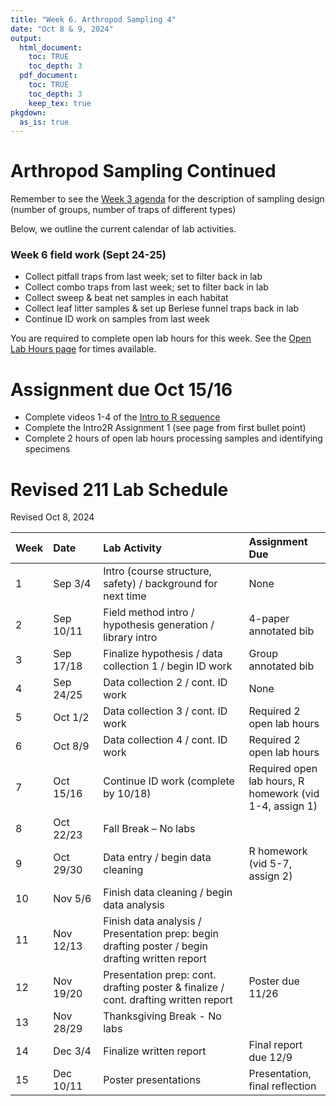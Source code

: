 ```yaml
---
title: "Week 6. Arthropod Sampling 4"
date: "Oct 8 & 9, 2024"
output: 
  html_document:
    toc: TRUE
    toc_depth: 3
  pdf_document:
    toc: TRUE
    toc_depth: 3
    keep_tex: true
pkgdown:
  as_is: true
---
```

# Arthropod Sampling Continued

Remember to see the [Week 3 agenda](articles/wk03_sep17.html) for the description of sampling design (number of groups, number of traps of different types)

Below, we outline the current calendar of lab activities.

### Week 6 field work (Sept 24-25)
* Collect pitfall traps from last week; set to filter back in lab
* Collect combo traps from last week; set to filter back in lab
* Collect sweep & beat net samples in each habitat
* Collect leaf litter samples & set up Berlese funnel traps back in lab 
* Continue ID work on samples from last week

You are required to complete open lab hours for this week. See the [Open Lab Hours page](articles/open_lab_hours.html) for times available.

# Assignment due Oct 15/16

* Complete videos 1-4 of the [Intro to R sequence](articles/intro2r.html)
* Complete the Intro2R Assignment 1 (see page from first bullet point)
* Complete 2 hours of open lab hours processing samples and identifying specimens

# Revised 211 Lab Schedule
Revised Oct 8, 2024

| Week | Date | Lab Activity | Assignment Due |
| :--- | :------ | :------------------- | :---------- |
| 1 | Sep 3/4 | Intro (course structure, safety) / background for next time | None |
| 2 | Sep 10/11 | Field method intro / hypothesis generation / library intro | 4-paper annotated bib | 
| 3 | Sep 17/18 | Finalize hypothesis / data collection 1 / begin ID work | Group annotated bib | 
| 4 | Sep 24/25 | Data collection 2 / cont. ID work | None | 
| 5 | Oct 1/2 | Data collection 3 / cont. ID work | Required 2 open lab hours |
| 6 | Oct 8/9 | Data collection 4 / cont. ID work | Required 2 open lab hours |
| 7 | Oct 15/16 | Continue ID work (complete by 10/18) | Required open lab hours, R homework (vid 1-4, assign 1) |
| 8 | Oct 22/23 | Fall Break -- No labs | | 
| 9 | Oct 29/30 | Data entry / begin data cleaning | R homework (vid 5-7, assign 2) |
| 10 | Nov 5/6 | Finish data cleaning / begin data analysis | |
| 11 | Nov 12/13 | Finish data analysis / Presentation prep: begin drafting poster / begin drafting written report | |
|12| Nov 19/20 | Presentation prep: cont. drafting poster & finalize / cont. drafting written report | Poster due 11/26 |
| 13 | Nov 28/29 | Thanksgiving Break - No labs | |
| 14| Dec 3/4 | Finalize written report | Final report due 12/9 | 
| 15 | Dec 10/11 | Poster presentations | Presentation, final reflection | 





